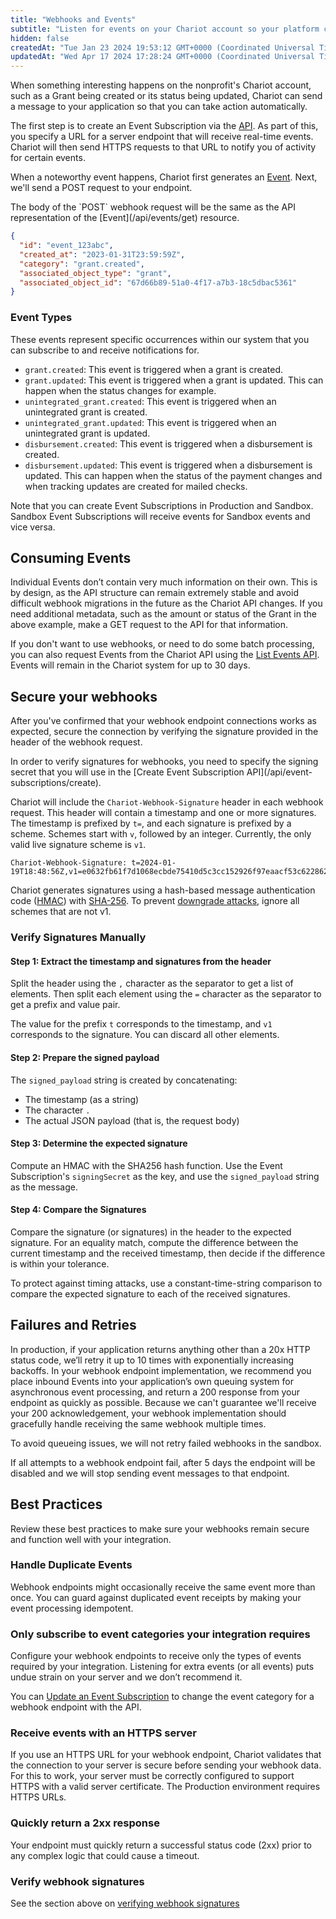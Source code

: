 ```yaml
---
title: "Webhooks and Events"
subtitle: "Listen for events on your Chariot account so your platform can automatically trigger reactions."
hidden: false
createdAt: "Tue Jan 23 2024 19:53:12 GMT+0000 (Coordinated Universal Time)"
updatedAt: "Wed Apr 17 2024 17:28:24 GMT+0000 (Coordinated Universal Time)"
---
```

When something interesting happens on the nonprofit's Chariot account, such as a Grant being created or its status being updated, Chariot can send a message to your application so that you can take action automatically.

The first step is to create an Event Subscription via the [API](/api/event-subscriptions/create). As part of this, you specify a URL for a server endpoint that will receive real-time events. Chariot will then send HTTPS requests to that URL to notify you of activity for certain events.

When a noteworthy event happens, Chariot first generates an [Event](/api/events/get). Next, we'll send a POST request to your endpoint.

<Aside>
  The body of the `POST` webhook request will be the same as the API representation of the [Event](/api/events/get) resource.

  ```json Webhook Event Payload
  {
    "id": "event_123abc",
    "created_at": "2023-01-31T23:59:59Z",
    "category": "grant.created",
    "associated_object_type": "grant",
    "associated_object_id": "67d66b89-51a0-4f17-a7b3-18c5dbac5361"
  }
  ```

  ### Event Types

  These events represent specific occurrences within our system that you can subscribe to and receive notifications for. 

  - `grant.created`: This event is triggered when a grant is created.
  - `grant.updated`: This event is triggered when a grant is updated. This can happen when the status changes for example.
  - `unintegrated_grant.created`: This event is triggered when an unintegrated grant is created.
  - `unintegrated_grant.updated`: This event is triggered when an unintegrated grant is updated.
  - `disbursement.created`: This event is triggered when a disbursement is created.
  - `disbursement.updated`: This event is triggered when a disbursement is updated. This can happen when the status of the payment changes and when tracking updates are created for mailed checks.
</Aside>

Note that you can create Event Subscriptions in Production and Sandbox. Sandbox Event Subscriptions will receive events for Sandbox events and vice versa.

## Consuming Events

Individual Events don’t contain very much information on their own. This is by design, as the API structure can remain extremely stable and avoid difficult webhook migrations in the future as the Chariot API changes. If you need additional metadata, such as the amount or status of the Grant in the above example, make a GET request to the API for that information.

If you don't want to use webhooks, or need to do some batch processing, you can also request Events from the Chariot API using the [List Events API](/api/events/list). Events will remain in the Chariot system for up to 30 days.

## Secure your webhooks

After you've confirmed that your webhook endpoint connections works as expected, secure the connection by verifying the signature provided in the header of the webhook request.

<Note>
In order to verify signatures for webhooks, you need to specify the signing secret that you will use in the [Create Event Subscription API](/api/event-subscriptions/create).
</Note>

Chariot will include the `Chariot-Webhook-Signature` header in each webhook request. This header will contain a timestamp and one or more signatures. The timestamp is prefixed by `t=`, and each signature is prefixed by a scheme. Schemes start with `v`, followed by an integer. Currently, the only valid live signature scheme is `v1`.

```
Chariot-Webhook-Signature: t=2024-01-19T18:48:56Z,v1=e0632fb61f7d1068ecbde75410d5c3cc152926f97eaacf53c6228624647329da
```

Chariot generates signatures using a hash-based message authentication code ([HMAC](https://en.wikipedia.org/wiki/HMAC)) with [SHA-256](https://en.wikipedia.org/wiki/SHA-2). To prevent [downgrade attacks](https://en.wikipedia.org/wiki/Downgrade_attack), ignore all schemes that are not v1.

### Verify Signatures Manually

#### Step 1: Extract the timestamp and signatures from the header

Split the header using the `,` character as the separator to get a list of elements. Then split each element using the `=` character as the separator to get a prefix and value pair.

The value for the prefix `t` corresponds to the timestamp, and `v1` corresponds to the signature. You can discard all other elements.

#### Step 2: Prepare the signed payload

The `signed_payload` string is created by concatenating:

- The timestamp (as a string)
- The character `.`
- The actual JSON payload (that is, the request body)

#### Step 3: Determine the expected signature

Compute an HMAC with the SHA256 hash function. Use the Event Subscription's `signingSecret` as the key, and use the `signed_payload` string as the message.

#### Step 4: Compare the Signatures

Compare the signature (or signatures) in the header to the expected signature. For an equality match, compute the difference between the current timestamp and the received timestamp, then decide if the difference is within your tolerance.

To protect against timing attacks, use a constant-time-string comparison to compare the expected signature to each of the received signatures.

## Failures and Retries

In production, if your application returns anything other than a 20x HTTP status code, we’ll retry it up to 10 times with exponentially increasing backoffs. In your webhook endpoint implementation, we recommend you place inbound Events into your application’s own queuing system for asynchronous event processing, and return a 200 response from your endpoint as quickly as possible. Because we can't guarantee we'll receive your 200 acknowledgement, your webhook implementation should gracefully handle receiving the same webhook multiple times.

To avoid queueing issues, we will not retry failed webhooks in the sandbox.

<Info> 
If all attempts to a webhook endpoint fail, after 5 days the endpoint will be disabled and we will stop sending event messages to that endpoint.
</Info>

## Best Practices

Review these best practices to make sure your webhooks remain secure and function well with your integration.

### Handle Duplicate Events

Webhook endpoints might occasionally receive the same event more than once. You can guard against duplicated event receipts by making your event processing idempotent.

### Only subscribe to event categories your integration requires

Configure your webhook endpoints to receive only the types of events required by your integration. Listening for extra events (or all events) puts undue strain on your server and we don’t recommend it.

You can [Update an Event Subscription](/api/event-subscriptions/update) to change the event category for a webhook endpoint with the API.

### Receive events with an HTTPS server

If you use an HTTPS URL for your webhook endpoint, Chariot validates that the connection to your server is secure before sending your webhook data. For this to work, your server must be correctly configured to support HTTPS with a valid server certificate. The Production environment requires HTTPS URLs.

### Quickly return a 2xx response

Your endpoint must quickly return a successful status code (2xx) prior to any complex logic that could cause a timeout.

### Verify webhook signatures

See the section above on [verifying webhook signatures](/api/webhooks#secure-your-webhooks)

